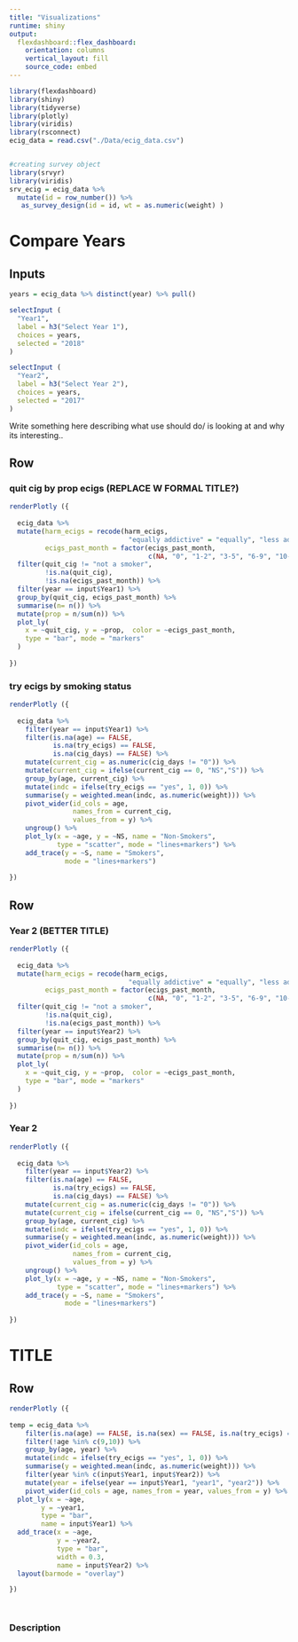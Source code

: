 ```yaml
---
title: "Visualizations"
runtime: shiny
output: 
  flexdashboard::flex_dashboard:
    orientation: columns
    vertical_layout: fill
    source_code: embed
---
```



```r
library(flexdashboard)
library(shiny)
library(tidyverse)
library(plotly)
library(viridis)
library(rsconnect)
ecig_data = read.csv("./Data/ecig_data.csv")


#creating survey object 
library(srvyr)
library(viridis)
srv_ecig = ecig_data %>% 
  mutate(id = row_number()) %>% 
   as_survey_design(id = id, wt = as.numeric(weight) )
```


Compare Years
===================================== 

Inputs {.sidebar}
-----------------------------------------------------------------------

```r
years = ecig_data %>% distinct(year) %>% pull()

selectInput (
  "Year1",
  label = h3("Select Year 1"),
  choices = years,
  selected = "2018"
)

selectInput (
  "Year2",
  label = h3("Select Year 2"),
  choices = years,
  selected = "2017"
)
```

Write something here describing what use should do/ is looking at and why its interesting..



Row
-------------------------------------


### quit cig by prop ecigs (REPLACE W FORMAL TITLE?)

```r
renderPlotly ({
  
  ecig_data %>% 
  mutate(harm_ecigs = recode(harm_ecigs,
                              "equally addictive" = "equally", "less addictive" = "less", "more addictive" = "more"), 
         ecigs_past_month = factor(ecigs_past_month,
                                   c(NA, "0", "1-2", "3-5", "6-9", "10-19", "20-29", "30"))) %>%
  filter(quit_cig != "not a smoker", 
         !is.na(quit_cig), 
         !is.na(ecigs_past_month)) %>% 
  filter(year == input$Year1) %>%
  group_by(quit_cig, ecigs_past_month) %>% 
  summarise(n= n()) %>% 
  mutate(prop = n/sum(n)) %>% 
  plot_ly(
    x = ~quit_cig, y = ~prop,  color = ~ecigs_past_month,
    type = "bar", mode = "markers"
  )  
  
})

```


### try ecigs by smoking status
```r
renderPlotly ({
  
  ecig_data %>%
    filter(year == input$Year1) %>% 
    filter(is.na(age) == FALSE, 
           is.na(try_ecigs) == FALSE,
           is.na(cig_days) == FALSE) %>%
    mutate(current_cig = as.numeric(cig_days != "0")) %>%
    mutate(current_cig = ifelse(current_cig == 0, "NS","S")) %>%
    group_by(age, current_cig) %>%
    mutate(indc = ifelse(try_ecigs == "yes", 1, 0)) %>%
    summarise(y = weighted.mean(indc, as.numeric(weight))) %>%
    pivot_wider(id_cols = age, 
                names_from = current_cig,
                values_from = y) %>%
    ungroup() %>%
    plot_ly(x = ~age, y = ~NS, name = "Non-Smokers",
            type = "scatter", mode = "lines+markers") %>%
    add_trace(y = ~S, name = "Smokers",
              mode = "lines+markers")
    
})
```




Row
-------------------------------------
    
### Year 2 (BETTER TITLE)

```r
renderPlotly ({
  
  ecig_data %>% 
  mutate(harm_ecigs = recode(harm_ecigs,
                              "equally addictive" = "equally", "less addictive" = "less", "more addictive" = "more"), 
         ecigs_past_month = factor(ecigs_past_month,
                                   c(NA, "0", "1-2", "3-5", "6-9", "10-19", "20-29", "30"))) %>%
  filter(quit_cig != "not a smoker", 
         !is.na(quit_cig), 
         !is.na(ecigs_past_month)) %>% 
  filter(year == input$Year2) %>%
  group_by(quit_cig, ecigs_past_month) %>% 
  summarise(n= n()) %>% 
  mutate(prop = n/sum(n)) %>% 
  plot_ly(
    x = ~quit_cig, y = ~prop,  color = ~ecigs_past_month,
    type = "bar", mode = "markers"
  )  
  
})
```



### Year 2


```r
renderPlotly ({
  
  ecig_data %>%
    filter(year == input$Year2) %>% 
    filter(is.na(age) == FALSE, 
           is.na(try_ecigs) == FALSE,
           is.na(cig_days) == FALSE) %>%
    mutate(current_cig = as.numeric(cig_days != "0")) %>%
    mutate(current_cig = ifelse(current_cig == 0, "NS","S")) %>%
    group_by(age, current_cig) %>%
    mutate(indc = ifelse(try_ecigs == "yes", 1, 0)) %>%
    summarise(y = weighted.mean(indc, as.numeric(weight))) %>%
    pivot_wider(id_cols = age, 
                names_from = current_cig,
                values_from = y) %>%
    ungroup() %>%
    plot_ly(x = ~age, y = ~NS, name = "Non-Smokers",
            type = "scatter", mode = "lines+markers") %>%
    add_trace(y = ~S, name = "Smokers",
              mode = "lines+markers")
    
})


```


TITLE 
===================================== 

Row
-------------------------------------

```r
renderPlotly ({
  
temp = ecig_data %>%
    filter(is.na(age) == FALSE, is.na(sex) == FALSE, is.na(try_ecigs) == FALSE) %>%
    filter(!age %in% c(9,10)) %>%
    group_by(age, year) %>%
    mutate(indc = ifelse(try_ecigs == "yes", 1, 0)) %>%
    summarise(y = weighted.mean(indc, as.numeric(weight))) %>%
    filter(year %in% c(input$Year1, input$Year2)) %>%
    mutate(year = ifelse(year == input$Year1, "year1", "year2")) %>%
    pivot_wider(id_cols = age, names_from = year, values_from = y) %>%
  plot_ly(x = ~age, 
        y = ~year1,
        type = "bar",
        name = input$Year1) %>%
  add_trace(x = ~age,
            y = ~year2,
            type = "bar",
            width = 0.3,
            name = input$Year2) %>%
  layout(barmode = "overlay")

})




```



### Description









